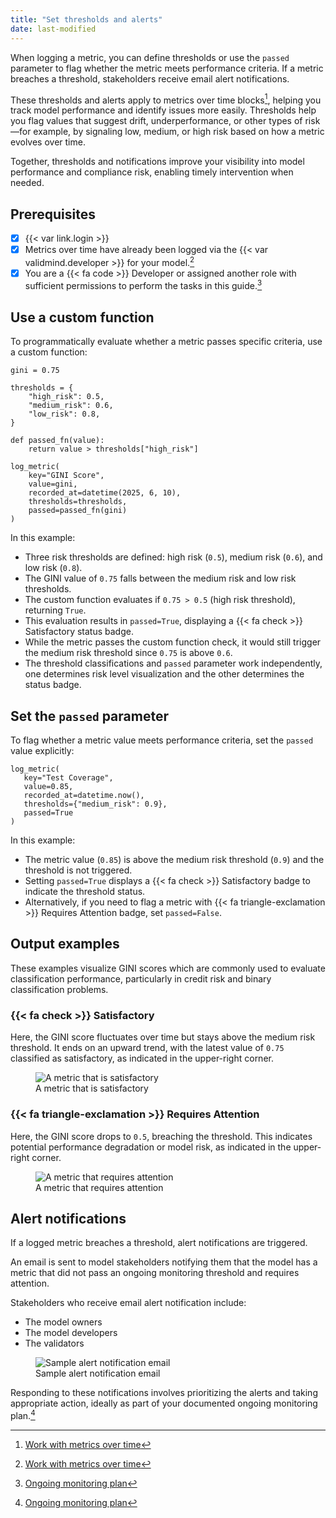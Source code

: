 ```yaml
---
title: "Set thresholds and alerts"
date: last-modified
---
```


When logging a metric, you can define thresholds or use the `passed` parameter to flag whether the metric meets performance criteria. If a metric breaches a threshold, stakeholders receive email alert notifications.

These thresholds and alerts apply to metrics over time blocks[^1], helping you track model performance and identify issues more easily. Thresholds help you flag values that suggest drift, underperformance, or other types of risk—for example, by signaling low, medium, or high risk based on how a metric evolves over time.

Together, thresholds and notifications improve your visibility into model performance and compliance risk, enabling timely intervention when needed.

::: {.attn}

## Prerequisites

- [x] {{< var link.login >}}
- [x] Metrics over time have already been logged via the {{< var validmind.developer >}} for your model.[^1]
- [x] You are a [{{< fa code >}} Developer]{.bubble} or assigned another role with sufficient permissions to perform the tasks in this guide.[^2]

:::

## Use a custom function

To programmatically evaluate whether a metric passes specific criteria, use a custom function:

```
gini = 0.75

thresholds = {
    "high_risk": 0.5,
    "medium_risk": 0.6,
    "low_risk": 0.8,
}

def passed_fn(value):
    return value > thresholds["high_risk"]

log_metric(
    key="GINI Score",
    value=gini, 
    recorded_at=datetime(2025, 6, 10),
    thresholds=thresholds,
    passed=passed_fn(gini)
) 
```

In this example:

- Three risk thresholds are defined: high risk (`0.5`), medium risk (`0.6`), and low risk (`0.8`).
- The GINI value of `0.75` falls between the medium risk and low risk thresholds.
- The custom function evaluates if `0.75 > 0.5` (high risk threshold), returning `True`.
- This evaluation results in `passed=True`, displaying a [{{< fa check >}} Satisfactory]{.bubble .green-bg} status badge.
- While the metric passes the custom function check, it would still trigger the medium risk threshold since `0.75` is above `0.6`.
- The threshold classifications and `passed` parameter work independently, one determines risk level visualization and the other determines the status badge.

## Set the `passed` parameter

To flag whether a metric value meets performance criteria, set the `passed` value explicitly:

```
log_metric(
   key="Test Coverage",
   value=0.85,
   recorded_at=datetime.now(),
   thresholds={"medium_risk": 0.9},
   passed=True
)
```

In this example:

- The metric value (`0.85`) is above the medium risk threshold (`0.9`) and the threshold is not triggered.
- Setting `passed=True` displays a [{{< fa check >}} Satisfactory]{.bubble .green-bg} badge to indicate the threshold status.
- Alternatively, if you need to flag a metric with [{{< fa triangle-exclamation >}} Requires Attention]{.bubble .yellow-bg} badge, set `passed=False`.

## Output examples

These examples visualize GINI scores which are commonly used to evaluate classification performance, particularly in credit risk and binary classification problems.

### [{{< fa check >}} Satisfactory]{.bubble .green-bg}

:::: {.flex .flex-wrap .justify-around .w-100}

::: {.w-50-ns .pa2}
Here, the GINI score fluctuates over time but stays above the medium risk threshold. It ends on an upward trend, with the latest value of `0.75` classified as satisfactory, as indicated in the upper-right corner.
:::

::: {.w-50-ns .pa2}
![A metric that is satisfactory](/guide/monitoring/monitoring-threshold-satisfactory.png)
:::
 
::::

### [{{< fa triangle-exclamation >}} Requires Attention]{.bubble .yellow-bg}

:::: {.flex .flex-wrap .justify-around .w-100}

::: {.w-50-ns .pa2}
Here, the GINI score drops to `0.5`, breaching the threshold. This indicates potential performance degradation or model risk, as indicated in the upper-right corner.
:::

::: {.w-50-ns .pa2}
![A metric that requires attention](/guide/monitoring/monitoring-threshold-requires-attention.png)
:::
 
::::

## Alert notifications

:::: {.flex .flex-wrap .justify-around .w-100}

::: {.w-50-ns .pr2}
If a logged metric breaches a threshold, alert notifications are triggered. 

An email is sent to model stakeholders notifying them that the model has a metric that did not pass an ongoing monitoring threshold and requires attention.

Stakeholders who receive email alert notification include:

- The model owners
- The model developers
- The validators

:::

::: {.w-50-ns .pl2}
![Sample alert notification email](/guide/monitoring/automated-alert-notification-email.png){fig-alt="Automated email alert from ValidMind notifying that the GINI Score for the [Test] Customer Churn model is 0.75, which falls between the medium (0.6) and low (0.8) risk thresholds, with a button to view the model." .screenshot}
:::

::::

Responding to these notifications involves prioritizing the alerts and taking appropriate action, ideally as part of your documented ongoing monitoring plan.[^2]

<!-- FOOTNOTES -->

[^1]: [Work with metrics over time](/guide/monitoring/work-with-metrics-over-time.qmd)

[^2]: [Ongoing monitoring plan](/guide/monitoring/ongoing-monitoring.qmd#ongoing-monitoring-plan)
